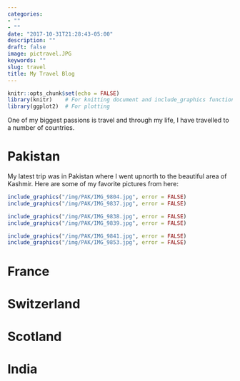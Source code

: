 ```yaml
---
categories:
- ""
- ""
date: "2017-10-31T21:28:43-05:00"
description: ""
draft: false
image: pictravel.JPG
keywords: ""
slug: travel
title: My Travel Blog
---
```


```r
knitr::opts_chunk$set(echo = FALSE)
library(knitr)    # For knitting document and include_graphics function
library(ggplot2)  # For plotting


```

One of my biggest passions is travel and through my life, I have travelled to a number of countries.

# Pakistan

My latest trip was in Pakistan where I went upnorth to the beautiful area of Kashmir. Here are some of my favorite pictures from here:

```r

include_graphics("/img/PAK/IMG_9804.jpg", error = FALSE)
include_graphics("/img/PAK/IMG_9837.jpg", error = FALSE)

```

```r
include_graphics("/img/PAK/IMG_9838.jpg", error = FALSE)
include_graphics("/img/PAK/IMG_9839.jpg", error = FALSE)

include_graphics("/img/PAK/IMG_9841.jpg", error = FALSE)
include_graphics("/img/PAK/IMG_9853.jpg", error = FALSE)
```

# France

# Switzerland

# Scotland

# India

